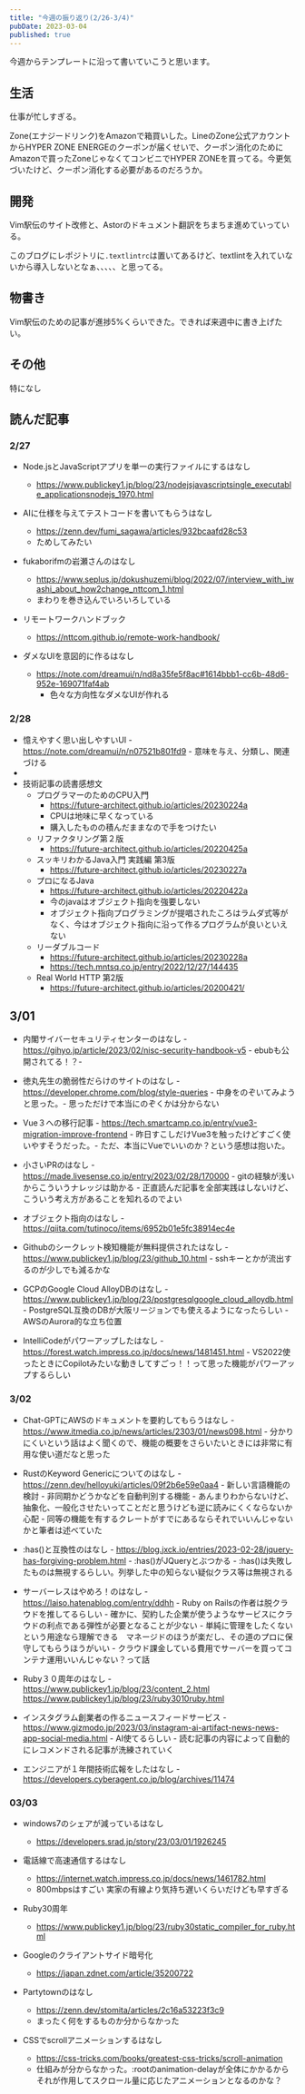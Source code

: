 ```yaml
---
title: "今週の振り返り(2/26-3/4)"
pubDate: 2023-03-04
published: true
---
```


今週からテンプレートに沿って書いていこうと思います。

## 生活

仕事が忙しすぎる。

Zone(エナジードリンク)をAmazonで箱買いした。LineのZone公式アカウントからHYPER ZONE ENERGEのクーポンが届くせいで、クーポン消化のためにAmazonで買ったZoneじゃなくてコンビニでHYPER ZONEを買ってる。今更気づいたけど、クーポン消化する必要があるのだろうか。

## 開発

Vim駅伝のサイト改修と、Astorのドキュメント翻訳をちまちま進めていっている。

このブログにレポジトリに`.textlintrc`は置いてあるけど、textlintを入れていないから導入しないとなぁ、、、、、と思ってる。

## 物書き

Vim駅伝のための記事が進捗5%くらいできた。できれば来週中に書き上げたい。

## その他

特になし

## 読んだ記事

### 2/27

- Node.jsとJavaScriptアプリを単一の実行ファイルにするはなし

  - https://www.publickey1.jp/blog/23/nodejsjavascriptsingle_executable_applicationsnodejs_1970.html

- AIに仕様を与えてテストコードを書いてもらうはなし

  - https://zenn.dev/fumi_sagawa/articles/932bcaafd28c53
  - ためしてみたい

- fukaborifmの岩瀬さんのはなし

  - https://www.seplus.jp/dokushuzemi/blog/2022/07/interview_with_iwashi_about_how2change_nttcom_1.html
  - まわりを巻き込んでいろいろしている

- リモートワークハンドブック

  - https://nttcom.github.io/remote-work-handbook/

- ダメなUIを意図的に作るはなし
  - https://note.com/dreamui/n/nd8a35fe5f8ac#1614bbb1-cc6b-48d6-952e-169071faf4ab
    - 色々な方向性なダメなUIが作れる

### 2/28

- 憶えやすく思い出しやすいUI - https://note.com/dreamui/n/n07521b801fd9 - 意味を与え、分類し、関連づける
-
- 技術記事の読書感想文
  - プログラマーのためのCPU入門
    - https://future-architect.github.io/articles/20230224a
    - CPUは地味に早くなっている
    - 購入したものの積んだままなので手をつけたい
  - リファクタリング第２版
    - https://future-architect.github.io/articles/20220425a
  - スッキリわかるJava入門 実践編 第3版
    - https://future-architect.github.io/articles/20230227a
  - プロになるJava
    - https://future-architect.github.io/articles/20220422a
    - 今のjavaはオブジェクト指向を強要しない
    - オブジェクト指向プログラミングが提唱されたころはラムダ式等がなく、今はオブジェクト指向に沿って作るプログラムが良いといえない
  - リーダブルコード
    - https://future-architect.github.io/articles/20230228a
    - https://tech.mntsq.co.jp/entry/2022/12/27/144435
  - Real World HTTP 第2版
    - https://future-architect.github.io/articles/20200421/

## 3/01

- 内閣サイバーセキュリティセンターのはなし - https://gihyo.jp/article/2023/02/nisc-security-handbook-v5 - ebubも公開されてる！？-

- 徳丸先生の脆弱性だらけのサイトのはなし - https://developer.chrome.com/blog/style-queries - 中身をのぞいてみようと思った。- 思っただけで本当にのぞくかは分からない

- Vue３への移行記事 - https://tech.smartcamp.co.jp/entry/vue3-migration-improve-frontend - 昨日すこしだけVue3を触ったけどすごく使いやすそうだった。- ただ、本当にVueでいいのか？という感想は抱いた。

- 小さいPRのはなし - https://made.livesense.co.jp/entry/2023/02/28/170000 - gitの経験が浅いからこういうナレッジは助かる - 正直読んだ記事を全部実践はしないけど、こういう考え方があることを知れるのでよい

- オブジェクト指向のはなし - https://qiita.com/tutinoco/items/6952b01e5fc38914ec4e

- Githubのシークレット検知機能が無料提供されたはなし - https://www.publickey1.jp/blog/23/github_10.html - sshキーとかが流出するのが少しでも減るかな

- GCPのGoogle Cloud AlloyDBのはなし - https://www.publickey1.jp/blog/23/postgresqlgoogle_cloud_alloydb.html - PostgreSQL互換のDBが大阪リージョンでも使えるようになったらしい - AWSのAurora的な立ち位置

- IntelliCodeがパワーアップしたはなし - https://forest.watch.impress.co.jp/docs/news/1481451.html - VS2022使ったときにCopilotみたいな動きしてすごっ！！って思った機能がパワーアップするらしい

### 3/02

- Chat-GPTにAWSのドキュメントを要約してもらうはなし - https://www.itmedia.co.jp/news/articles/2303/01/news098.html - 分かりにくいという話はよく聞くので、機能の概要をさらいたいときには非常に有用な使い道だなと思った

- RustのKeyword Genericについてのはなし - https://zenn.dev/helloyuki/articles/09f2b6e59e0aa4 - 新しい言語機能の検討 - 非同期かどうかなどを自動判別する機能 - あんまりわからないけど、抽象化、一般化させたいってことだと思うけども逆に読みにくくならないか心配 - 同等の機能を有するクレートがすでにあるならそれでいいんじゃないかと筆者は述べていた

- :has()と互換性のはなし - https://blog.jxck.io/entries/2023-02-28/jquery-has-forgiving-problem.html - :has()がJQueryとぶつかる - :has()は失敗したものは無視するらしい。列挙した中の知らない疑似クラス等は無視される

- サーバーレスはやめろ！のはなし - https://laiso.hatenablog.com/entry/ddhh - Ruby on Railsの作者は脱クラウドを推してるらしい - 確かに、契約した企業が使うようなサービスにクラウドの利点である弾性が必要となることが少ない - 単純に管理をしたくないという用途なら理解できる　マネージドのほうが楽だし、その道のプロに保守してもらうほうがいい - クラウド課金している費用でサーバーを買ってコンテナ運用いいんじゃない？って話

- Ruby３０周年のはなし - https://www.publickey1.jp/blog/23/content_2.html
  https://www.publickey1.jp/blog/23/ruby3010ruby.html

- インスタグラム創業者の作るニュースフィードサービス - https://www.gizmodo.jp/2023/03/instagram-ai-artifact-news-news-app-social-media.html - AI使てるらしい - 読む記事の内容によって自動的にレコメンドされる記事が洗練されていく

- エンジニアが１年間技術広報をしたはなし - https://developers.cyberagent.co.jp/blog/archives/11474

### 03/03

- windows7のシェアが減っているはなし
  - https://developers.srad.jp/story/23/03/01/1926245
- 電話線で高速通信するはなし

  - https://internet.watch.impress.co.jp/docs/news/1461782.html
  - 800mbpsはすごい 実家の有線より気持ち遅いくらいだけども早すぎる

- Ruby30周年

  - https://www.publickey1.jp/blog/23/ruby30static_compiler_for_ruby.html

- Googleのクライアントサイド暗号化

  - https://japan.zdnet.com/article/35200722

- Partytownのはなし

  - https://zenn.dev/stomita/articles/2c16a53223f3c9
  - まったく何をするものか分からなかった

- CSSでscrollアニメーションするはなし
  - https://css-tricks.com/books/greatest-css-tricks/scroll-animation
  - 仕組みが分からなかった。:rootのanimation-delayが全体にかかるからそれが作用してスクロール量に応じたアニメーションとなるのかな？
